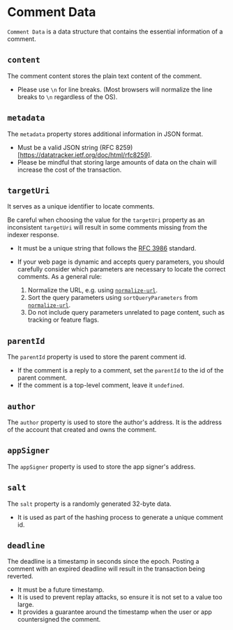 # Comment Data

`Comment Data` is a data structure that contains the essential information of a comment.

## `content`

The comment content stores the plain text content of the comment.

- Please use `\n` for line breaks. (Most browsers will normalize the line breaks to `\n` regardless of the OS).

## `metadata`

The `metadata` property stores additional information in JSON format.

- Must be a valid JSON string (RFC 8259)[https://datatracker.ietf.org/doc/html/rfc8259].
- Please be mindful that storing large amounts of data on the chain will increase the cost of the transaction.

## `targetUri`

It serves as a unique identifier to locate comments.

Be careful when choosing the value for the `targetUri` property as an inconsistent `targetUri` will result in some comments missing from the indexer response.

- It must be a unique string that follows the [RFC 3986](https://datatracker.ietf.org/doc/html/rfc3986) standard.
- If your web page is dynamic and accepts query parameters, you should carefully consider which parameters are necessary to locate the correct comments. As a general rule:

  1. Normalize the URL, e.g. using [`normalize-url`](https://www.npmjs.com/package/normalize-url).
  1. Sort the query parameters using `sortQueryParameters` from [`normalize-url`](https://www.npmjs.com/package/normalize-url).
  1. Do not include query parameters unrelated to page content, such as tracking or feature flags.

## `parentId`

The `parentId` property is used to store the parent comment id.

- If the comment is a reply to a comment, set the `parentId` to the id of the parent comment.
- If the comment is a top-level comment, leave it `undefined`.

## `author`

The `author` property is used to store the author's address. It is the address of the account that created and owns the comment.

## `appSigner`

The `appSigner` property is used to store the app signer's address.

## `salt`

The `salt` property is a randomly generated 32-byte data.

- It is used as part of the hashing process to generate a unique comment id.

## `deadline`

The deadline is a timestamp in seconds since the epoch. Posting a comment with an expired deadline will result in the transaction being reverted.

- It must be a future timestamp.
- It is used to prevent replay attacks, so ensure it is not set to a value too large.
- It provides a guarantee around the timestamp when the user or app countersigned the comment.
